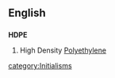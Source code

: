 ==English==
{{wikipedia}}
==={{initialism}}===
'''HDPE'''

#High Density [[Polyethylene]]

[[category:Initialisms]]